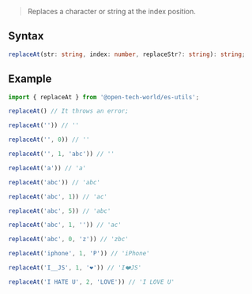 > Replaces a character or string at the index position.

## Syntax

```ts
replaceAt(str: string, index: number, replaceStr?: string): string;
```

## Example

```ts
import { replaceAt } from '@open-tech-world/es-utils';

replaceAt() // It throws an error;

replaceAt('')) // ''

replaceAt('', 0)) // ''

replaceAt('', 1, 'abc')) // ''

replaceAt('a')) // 'a'

replaceAt('abc')) // 'abc'

replaceAt('abc', 1)) // 'ac'

replaceAt('abc', 5)) // 'abc'

replaceAt('abc', 1, '')) // 'ac'

replaceAt('abc', 0, 'z')) // 'zbc'

replaceAt('iphone', 1, 'P')) // 'iPhone'

replaceAt('I__JS', 1, '❤️')) // 'I❤️JS'

replaceAt('I HATE U', 2, 'LOVE')) // 'I LOVE U'
```
